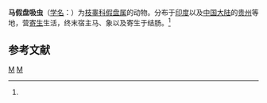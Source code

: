 {{Speciesbox
| taxon = Pseudodiscus collinsi
| parent authority =Sonsino, 1895
| authority = (Cobbold, 1875)<ref name='id10019'>{{cite web| url =http://www.bioinfo.cn/db05/BjdwSpecies.php?action=view&id=10019| title =马假盘吸虫| work =《中国动物物种编目数据库》| publisher =中国科学院微生物研究所| author =中国科学院动物研究所| accessdate =2009-04-16| deadurl =yes| archiveurl =https://web.archive.org/web/20160305094543/http://www.bioinfo.cn/db05/BjdwSpecies.php?action=view&id=10019| archivedate =2016-03-05}}</ref>
}}

'''马假盘吸虫'''（[[学名|学名]]：{{lang|la|''Pseudodiscus collinsi''}}）为[[枝睾科|枝睾科]][[假盘属|假盘属]]的动物。分布于[[印度|印度]]以及[[中国大陆|中国大陆]]的[[贵州|贵州]]等地，营[[寄生|寄生]]生活，终末宿主马、象以及寄生于结肠。<ref name='id10019'/>

== 参考文献 ==
{{reflist}}

{{吸虫小作品}}
{{taxonbar}}
[[Category:_1875年描述的动物|M]]
[[Category:假盘属|M]]